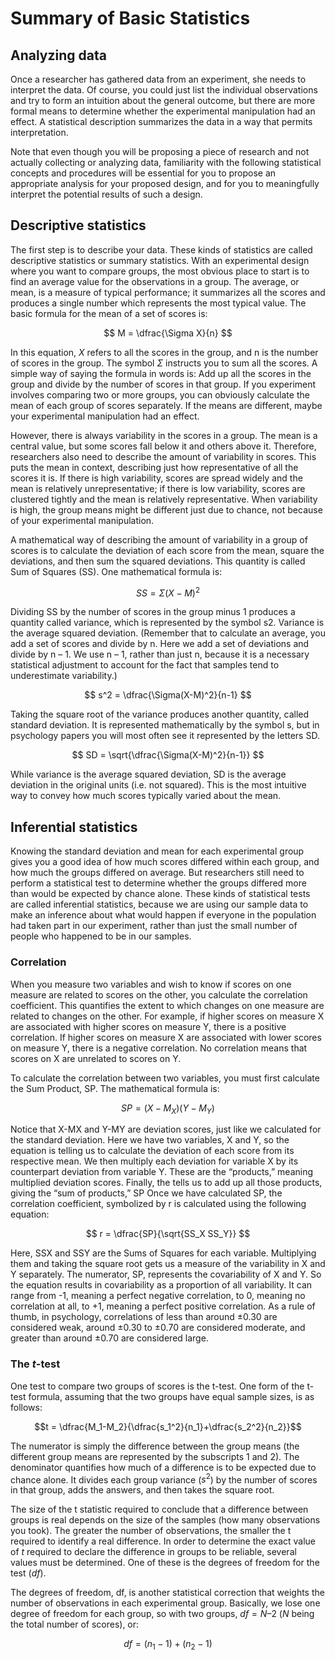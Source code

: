 
# Summary of Basic Statistics {#sec-statistics}

## Analyzing data

Once a researcher has gathered data from an experiment, she needs to interpret the data. Of course, you could just list the individual observations and try to form an intuition about the general outcome, but there are more formal means to determine whether the experimental manipulation had an effect. A statistical description summarizes the data in a way that permits interpretation.

Note that even though you will be proposing a piece of research and not actually collecting or analyzing data, familiarity with the following statistical concepts and procedures will be essential for you to propose an appropriate analysis for your proposed design, and for you to meaningfully interpret the potential results of such a design.


## Descriptive statistics

The first step is to describe your data. These kinds of statistics are called descriptive statistics or summary statistics. With an experimental design where you want to compare groups, the most obvious place to start is to find an average value for the observations in a group. The average, or mean, is a measure of typical performance; it summarizes all the scores and produces a single number which represents the most typical value. The basic formula for the mean of a set of scores is:

$$
M = \dfrac{\Sigma X}{n}
$$

In this equation, $X$ refers to all the scores in the group, and n is the number of scores in the group. The symbol $\Sigma$ instructs you to sum all the scores. A simple way of saying the formula in words is: Add up all the scores in the group and divide by the number of scores in that group. If you experiment involves comparing two or more groups, you can obviously calculate the mean of each group of scores separately. If the means are different, maybe your experimental manipulation had an effect.

However, there is always variability in the scores in a group. The mean is a central value, but some scores fall below it and others above it. Therefore, researchers also need to describe the amount of variability in scores. This puts the mean in context, describing just how representative of all the scores it is. If there is high variability, scores are spread widely and the mean is relatively unrepresentative; if there is low variability, scores are clustered tightly and the mean is relatively representative. When variability is high, the group means might be different just due to chance, not because of your experimental manipulation.

A mathematical way of describing the amount of variability in a group of scores is to calculate the deviation of each score from the mean, square the deviations, and then sum the squared deviations. This quantity is called Sum of Squares (SS). One mathematical formula is:

$$
SS = \Sigma(X - M)^2
$$

Dividing SS by the number of scores in the group minus 1 produces a quantity called variance, which is represented by the symbol s2. Variance is the average squared deviation. (Remember that to calculate an average, you add a set of scores and divide by n. Here we add a set of deviations and divide by n – 1. We use n – 1, rather than just n, because it is a necessary statistical adjustment to account for the fact that samples tend to underestimate variability.)  

$$
s^2 = \dfrac{\Sigma(X-M)^2}{n-1}
$$

Taking the square root of the variance produces another quantity, called standard deviation. It is represented mathematically by the symbol s, but in psychology papers you will most often see it represented by the letters SD.

$$
SD = \sqrt{\dfrac{\Sigma(X-M)^2}{n-1}}
$$

While variance is the average squared deviation, SD is the average deviation in the original units (i.e. not squared). This is the most intuitive way to convey how much scores typically varied about the mean.



## Inferential statistics

Knowing the standard deviation and mean for each experimental group gives you a good idea of how much scores differed within each group, and how much the groups differed on average. But researchers still need to perform a statistical test to determine whether the groups differed more than would be expected by chance alone. These kinds of statistical tests are called inferential statistics, because we are using our sample data to make an inference about what would happen if everyone in the population had taken part in our experiment, rather than just the small number of people who happened to be in our samples.

### Correlation {#sec-correlation}

When you measure two variables and wish to know if scores on one measure are related to scores on the other, you calculate the correlation coefficient. This quantifies the extent to which changes on one measure are related to changes on the other. For example, if higher scores on measure X are associated with higher scores on measure Y, there is a positive correlation. If higher scores on measure X are associated with lower scores on measure Y, there is a negative correlation. No correlation means that scores on X are unrelated to scores on Y.

To calculate the correlation between two variables, you must first calculate the Sum Product, SP.  The mathematical formula is:

$$
SP = (X-M_X)(Y-M_Y)
$$

Notice that X-MX and Y-MY are deviation scores, just like we calculated for the standard deviation. Here we have two variables, X and Y, so the equation is telling us to calculate the deviation of each score from its respective mean. We then multiply each deviation for variable X by its counterpart deviation from variable Y. These are the “products,” meaning multiplied deviation scores. Finally, the  tells us to add up all those products, giving the “sum of products,” SP
Once we have calculated SP, the correlation coefficient, symbolized by r is calculated using the following equation:

$$
r = \dfrac{SP}{\sqrt{SS_X SS_Y}}
$$

Here, SSX and SSY are the Sums of Squares for each variable. Multiplying them and taking the square root gets us a measure of the variability in X and Y separately. The numerator, SP, represents the covariability of X and Y. So the equation results in covariability as a proportion of all variability. It can range from -1, meaning a perfect negative correlation, to 0, meaning no correlation at all, to +1, meaning a perfect positive correlation. As a rule of thumb, in psychology, correlations of less than around ±0.30 are considered weak, around ±0.30 to ±0.70 are considered moderate, and greater than around ±0.70 are considered large.

### The $t$-test  {#sec-ttest}

One test to compare two groups of scores is the t-test. One form of the t-test formula, assuming that the two groups have equal sample sizes, is as follows:

$$t = \dfrac{M_1-M_2}{\dfrac{s_1^2}{n_1}+\dfrac{s_2^2}{n_2}}$$

The numerator is simply the difference between the group means (the different group means are represented by the subscripts $1$ and $2$). The denominator quantifies how much of a difference is to be expected due to chance alone. It divides each group variance ($s^2$) by the number of scores in that group, adds the answers, and then takes the square root.

The size of the t statistic required to conclude that a difference between groups is real depends on the size of the samples (how many observations you took). The greater the number of observations, the smaller the t required to identify a real difference. In order to determine the exact value of $t$ required to declare the difference in groups to be reliable, several values must be determined. One of these is the degrees of freedom for the test ($df$).

The degrees of freedom, df, is another statistical correction that weights the number of observations in each experimental group. Basically, we lose one degree of freedom for each group, so with two groups, $df = N – 2$ ($N$ being the total number of scores), or:

$$df=(n_1-1)+(n_2-1)$$
